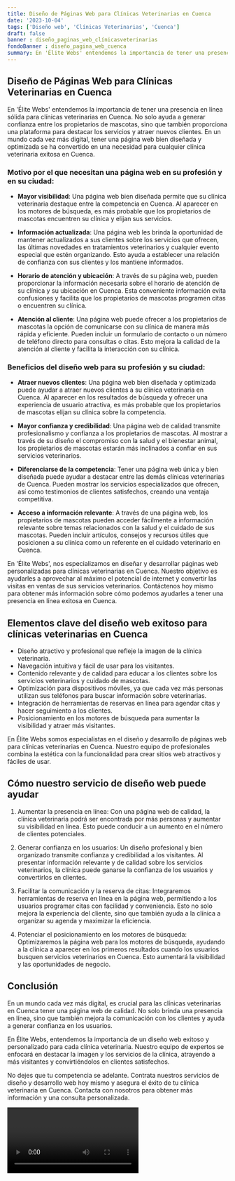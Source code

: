 ```yaml
---
title: Diseño de Páginas Web para Clínicas Veterinarias en Cuenca
date: '2023-10-04'
tags: ['Diseño web', 'Clínicas Veterinarias', 'Cuenca']
draft: false
banner : diseño_paginas_web_clínicasveterinarias
fondoBanner : diseño_pagina_web_cuenca
summary: En 'Élite Webs' entendemos la importancia de tener una presencia en línea sólida para clínicas veterinarias en Cuenca. No solo ayuda a generar confianza entre los propietarios de mascotas, sino que también proporciona una plataforma para destacar los servicios y atraer nuevos clientes. En un mundo cada vez más digital, tener una página web bien diseñada y optimizada se ha convertido en una necesidad para cualquier clínica veterinaria exitosa en Cuenca.
---
```


## Diseño de Páginas Web para Clínicas Veterinarias en Cuenca

En 'Élite Webs' entendemos la importancia de tener una presencia en línea sólida para clínicas veterinarias en Cuenca. No solo ayuda a generar confianza entre los propietarios de mascotas, sino que también proporciona una plataforma para destacar los servicios y atraer nuevos clientes. En un mundo cada vez más digital, tener una página web bien diseñada y optimizada se ha convertido en una necesidad para cualquier clínica veterinaria exitosa en Cuenca.

### Motivo por el que necesitan una página web en su profesión y en su ciudad:

- **Mayor visibilidad**: Una página web bien diseñada permite que su clínica veterinaria destaque entre la competencia en Cuenca. Al aparecer en los motores de búsqueda, es más probable que los propietarios de mascotas encuentren su clínica y elijan sus servicios.

- **Información actualizada**: Una página web les brinda la oportunidad de mantener actualizados a sus clientes sobre los servicios que ofrecen, las últimas novedades en tratamientos veterinarios y cualquier evento especial que estén organizando. Esto ayuda a establecer una relación de confianza con sus clientes y los mantiene informados.

- **Horario de atención y ubicación**: A través de su página web, pueden proporcionar la información necesaria sobre el horario de atención de su clínica y su ubicación en Cuenca. Esta conveniente información evita confusiones y facilita que los propietarios de mascotas programen citas o encuentren su clínica.

- **Atención al cliente**: Una página web puede ofrecer a los propietarios de mascotas la opción de comunicarse con su clínica de manera más rápida y eficiente. Pueden incluir un formulario de contacto o un número de teléfono directo para consultas o citas. Esto mejora la calidad de la atención al cliente y facilita la interacción con su clínica.

### Beneficios del diseño web para su profesión y su ciudad:

- **Atraer nuevos clientes**: Una página web bien diseñada y optimizada puede ayudar a atraer nuevos clientes a su clínica veterinaria en Cuenca. Al aparecer en los resultados de búsqueda y ofrecer una experiencia de usuario atractiva, es más probable que los propietarios de mascotas elijan su clínica sobre la competencia.

- **Mayor confianza y credibilidad**: Una página web de calidad transmite profesionalismo y confianza a los propietarios de mascotas. Al mostrar a través de su diseño el compromiso con la salud y el bienestar animal, los propietarios de mascotas estarán más inclinados a confiar en sus servicios veterinarios.

- **Diferenciarse de la competencia**: Tener una página web única y bien diseñada puede ayudar a destacar entre las demás clínicas veterinarias de Cuenca. Pueden mostrar los servicios especializados que ofrecen, así como testimonios de clientes satisfechos, creando una ventaja competitiva.

- **Acceso a información relevante**: A través de una página web, los propietarios de mascotas pueden acceder fácilmente a información relevante sobre temas relacionados con la salud y el cuidado de sus mascotas. Pueden incluir artículos, consejos y recursos útiles que posicionen a su clínica como un referente en el cuidado veterinario en Cuenca.

En 'Élite Webs', nos especializamos en diseñar y desarrollar páginas web personalizadas para clínicas veterinarias en Cuenca. Nuestro objetivo es ayudarles a aprovechar al máximo el potencial de internet y convertir las visitas en ventas de sus servicios veterinarios. Contáctenos hoy mismo para obtener más información sobre cómo podemos ayudarles a tener una presencia en línea exitosa en Cuenca.

<GifSeo />

<Cta />

## Elementos clave del diseño web exitoso para clínicas veterinarias en Cuenca

- Diseño atractivo y profesional que refleje la imagen de la clínica veterinaria.
- Navegación intuitiva y fácil de usar para los visitantes.
- Contenido relevante y de calidad para educar a los clientes sobre los servicios veterinarios y cuidado de mascotas.
- Optimización para dispositivos móviles, ya que cada vez más personas utilizan sus teléfonos para buscar información sobre veterinarias.
- Integración de herramientas de reservas en línea para agendar citas y hacer seguimiento a los clientes.
- Posicionamiento en los motores de búsqueda para aumentar la visibilidad y atraer más visitantes.

En Élite Webs somos especialistas en el diseño y desarrollo de páginas web para clínicas veterinarias en Cuenca. Nuestro equipo de profesionales combina la estética con la funcionalidad para crear sitios web atractivos y fáciles de usar.

## Cómo nuestro servicio de diseño web puede ayudar

1. Aumentar la presencia en línea: Con una página web de calidad, la clínica veterinaria podrá ser encontrada por más personas y aumentar su visibilidad en línea. Esto puede conducir a un aumento en el número de clientes potenciales.

2. Generar confianza en los usuarios: Un diseño profesional y bien organizado transmite confianza y credibilidad a los visitantes. Al presentar información relevante y de calidad sobre los servicios veterinarios, la clínica puede ganarse la confianza de los usuarios y convertirlos en clientes.

3. Facilitar la comunicación y la reserva de citas: Integraremos herramientas de reserva en línea en la página web, permitiendo a los usuarios programar citas con facilidad y conveniencia. Esto no solo mejora la experiencia del cliente, sino que también ayuda a la clínica a organizar su agenda y maximizar la eficiencia.

4. Potenciar el posicionamiento en los motores de búsqueda: Optimizaremos la página web para los motores de búsqueda, ayudando a la clínica a aparecer en los primeros resultados cuando los usuarios busquen servicios veterinarios en Cuenca. Esto aumentará la visibilidad y las oportunidades de negocio.

## Conclusión

En un mundo cada vez más digital, es crucial para las clínicas veterinarias en Cuenca tener una página web de calidad. No solo brinda una presencia en línea, sino que también mejora la comunicación con los clientes y ayuda a generar confianza en los usuarios.

En Élite Webs, entendemos la importancia de un diseño web exitoso y personalizado para cada clínica veterinaria. Nuestro equipo de expertos se enfocará en destacar la imagen y los servicios de la clínica, atrayendo a más visitantes y convirtiéndolos en clientes satisfechos.

No dejes que tu competencia se adelante. Contrata nuestros servicios de diseño y desarrollo web hoy mismo y asegura el éxito de tu clínica veterinaria en Cuenca. Contacta con nosotros para obtener más información y una consulta personalizada.

<Video />

<CtaBot job='Clínicas Veterinarias' city='Cuenca'/>

<Gmaps query='Cuenca+españa+maps' />